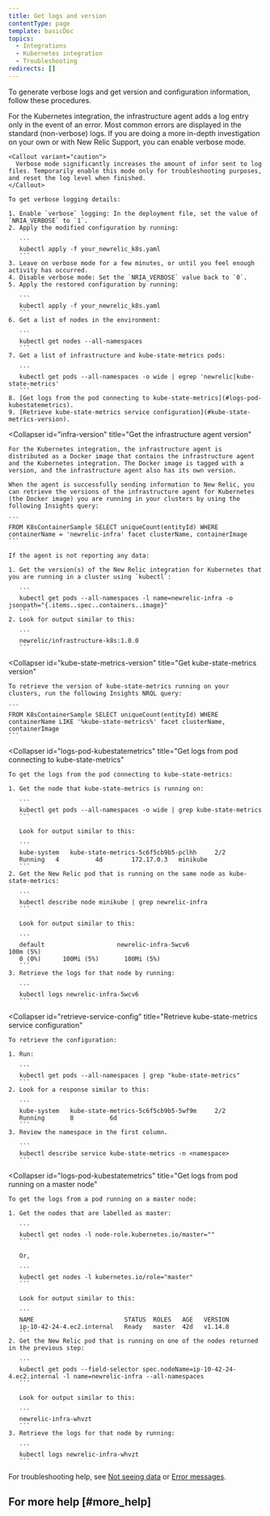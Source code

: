 ```yaml
---
title: Get logs and version
contentType: page
template: basicDoc
topics:
  - Integrations
  - Kubernetes integration
  - Troubleshooting
redirects: []
---
```


To generate verbose logs and get version and configuration information, follow these procedures.

<CollapserGroup>
  <Collapser
    id="verbose"
    title="Get verbose logs"
  >
    For the Kubernetes integration, the infrastructure agent adds a log entry only in the event of an error. Most common errors are displayed in the standard (non-verbose) logs. If you are doing a more in-depth investigation on your own or with New Relic Support, you can enable verbose mode.

    <Callout variant="caution">
      Verbose mode significantly increases the amount of infor sent to log files. Temporarily enable this mode only for troubleshooting purposes, and reset the log level when finished.
    </Callout>

    To get verbose logging details:

    1. Enable `verbose` logging: In the deployment file, set the value of `NRIA_VERBOSE` to `1`.
    2. Apply the modified configuration by running:

       ```
       kubectl apply -f your_newrelic_k8s.yaml
       ```
    3. Leave on verbose mode for a few minutes, or until you feel enough activity has occurred.
    4. Disable verbose mode: Set the `NRIA_VERBOSE` value back to `0`.
    5. Apply the restored configuration by running:

       ```
       kubectl apply -f your_newrelic_k8s.yaml
       ```
    6. Get a list of nodes in the environment:

       ```
       kubectl get nodes --all-namespaces
       ```
    7. Get a list of infrastructure and kube-state-metrics pods:

       ```
       kubectl get pods --all-namespaces -o wide | egrep 'newrelic|kube-state-metrics'
       ```
    8. [Get logs from the pod connecting to kube-state-metrics](#logs-pod-kubestatemetrics).
    9. [Retrieve kube-state-metrics service configuration](#kube-state-metrics-version).
  </Collapser>

  <Collapser
    id="infra-version"
    title="Get the infrastructure agent version"
  >
    For the Kubernetes integration, the infrastructure agent is distributed as a Docker image that contains the infrastructure agent and the Kubernetes integration. The Docker image is tagged with a version, and the infrastructure agent also has its own version.

    When the agent is successfully sending information to New Relic, you can retrieve the versions of the infrastructure agent for Kubernetes (the Docker image) you are running in your clusters by using the following Insights query:

    ```
    FROM K8sContainerSample SELECT uniqueCount(entityId) WHERE containerName = 'newrelic-infra' facet clusterName, containerImage
    ```

    If the agent is not reporting any data:

    1. Get the version(s) of the New Relic integration for Kubernetes that you are running in a cluster using `kubectl`:

       ```
       kubectl get pods --all-namespaces -l name=newrelic-infra -o jsonpath="{.items..spec..containers..image}"
       ```
    2. Look for output similar to this:

       ```
       newrelic/infrastructure-k8s:1.0.0
       ```
  </Collapser>

  <Collapser
    id="kube-state-metrics-version"
    title="Get kube-state-metrics version"
  >
    To retrieve the version of kube-state-metrics running on your clusters, run the following Insights NRQL query:

    ```
    FROM K8sContainerSample SELECT uniqueCount(entityId) WHERE containerName LIKE '%kube-state-metrics%' facet clusterName, containerImage
    ```
  </Collapser>

  <Collapser
    id="logs-pod-kubestatemetrics"
    title="Get logs from pod connecting to kube-state-metrics"
  >
    To get the logs from the pod connecting to kube-state-metrics:

    1. Get the node that kube-state-metrics is running on:

       ```
       kubectl get pods --all-namespaces -o wide | grep kube-state-metrics
       ```

       Look for output similar to this:

       ```
       kube-system   kube-state-metrics-5c6f5cb9b5-pclhh     2/2       
       Running   4          4d        172.17.0.3   minikube
       ```
    2. Get the New Relic pod that is running on the same node as kube-state-metrics:

       ```
       kubectl describe node minikube | grep newrelic-infra
       ```

       Look for output similar to this:

       ```
       default                    newrelic-infra-5wcv6                     100m (5%)
       0 (0%)      100Mi (5%)       100Mi (5%)
       ```
    3. Retrieve the logs for that node by running:

       ```
       kubectl logs newrelic-infra-5wcv6
       ```
  </Collapser>

  <Collapser
    id="retrieve-service-config"
    title="Retrieve kube-state-metrics service configuration"
  >
    To retrieve the configuration:

    1. Run:

       ```
       kubectl get pods --all-namespaces | grep "kube-state-metrics"
       ```
    2. Look for a response similar to this:

       ```
       kube-system   kube-state-metrics-5c6f5cb9b5-5wf9m     2/2       
       Running       8          6d
       ```
    3. Review the namespace in the first column.

       ```
       kubectl describe service kube-state-metrics -n <namespace>
       ```
  </Collapser>

  <Collapser
    id="logs-pod-kubestatemetrics"
    title="Get logs from pod running on a master node"
  >
    To get the logs from a pod running on a master node:

    1. Get the nodes that are labelled as master:

       ```
       kubectl get nodes -l node-role.kubernetes.io/master=""
       ```

       Or,

       ```
       kubectl get nodes -l kubernetes.io/role="master"
       ```

       Look for output similar to this:

       ```
       NAME                         STATUS  ROLES   AGE   VERSION
       ip-10-42-24-4.ec2.internal   Ready   master  42d   v1.14.8
       ```
    2. Get the New Relic pod that is running on one of the nodes returned in the previous step:

       ```
       kubectl get pods --field-selector spec.nodeName=ip-10-42-24-4.ec2.internal -l name=newrelic-infra --all-namespaces
       ```

       Look for output similar to this:

       ```
       newrelic-infra-whvzt
       ```
    3. Retrieve the logs for that node by running:

       ```
       kubectl logs newrelic-infra-whvzt
       ```
  </Collapser>
</CollapserGroup>

For troubleshooting help, see [Not seeing data](/docs/integrations/host-integrations/troubleshooting/kubernetes-integration-troubleshooting-not-seeing-data) or [Error messages](/docs/integrations/host-integrations/troubleshooting/kubernetes-integration-troubleshooting-error-messages).

## For more help [#more_help]
